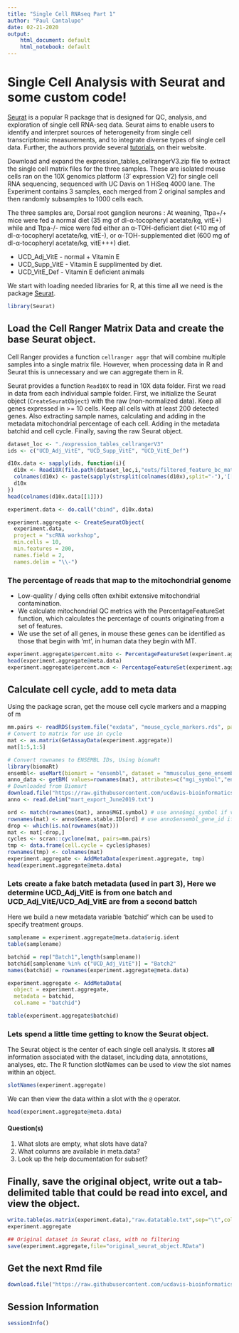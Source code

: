 ```yaml
---
title: "Single Cell RNAseq Part 1"
author: "Paul Cantalupo"
date: 02-21-2020
output:
    html_document: default
    html_notebook: default
---
```


# Single Cell Analysis with Seurat and some custom code!

[Seurat](http://satijalab.org/seurat/) is a popular R package that is designed for QC, analysis, and exploration of single cell RNA-seq data. Seurat aims to enable users to identify and interpret sources of heterogeneity from single cell transcriptomic measurements, and to integrate diverse types of single cell data. Further, the authors provide several [tutorials](http://satijalab.org/seurat/get_started.html), on their website.

Download and expand the expression_tables_cellrangerV3.zip file to extract the single cell matrix files for the three samples. These are isolated mouse cells ran on the 10X genomics platform (3' expression V2) for single cell RNA sequencing, sequenced with UC Davis on 1 HiSeq 4000 lane. The Experiment contains 3 samples, each merged from 2 original samples and then randomly subsamples to 1000 cells each.

The three samples are, Dorsal root ganglion neurons :
At weaning, Ttpa+/+ mice were fed a normal diet (35 mg of dl-α-tocopheryl acetate/kg, vitE+) while and Ttpa-/- mice were fed either an α-TOH-deficient diet (<10 mg of dl-α-tocopheryl acetate/kg, vitE-), or α-TOH-supplemented diet (600 mg of dl-α-tocopheryl acetate/kg, vitE+++) diet.

* UCD_Adj_VitE - normal + Vitamin E
* UCD_Supp_VitE - Vitamin E supplimented by diet.
* UCD_VitE_Def - Vitamin E deficient animals

We start with loading needed libraries for R, at this time all we need is the package [Seurat](http://satijalab.org/seurat/).
```r
library(Seurat)
```

## Load the Cell Ranger Matrix Data and create the base Seurat object.
Cell Ranger provides a function `cellranger aggr` that will combine multiple samples into a single matrix file. However, when processing data in R and Seurat this is unnecessary and we can aggregate them in R.

Seurat provides a function `Read10X` to read in 10X data folder. First we read in data from each individual sample folder. First, we initialize the Seurat object (`CreateSeuratObject`) with the raw (non-normalized data). Keep all genes expressed in >= 10 cells. Keep all cells with at least 200 detected genes. Also extracting sample names, calculating and adding in the metadata mitochondrial percentage of each cell. Adding in the metadata batchid and cell cycle. Finally, saving the raw Seurat object.

```r
dataset_loc <- "./expression_tables_cellrangerV3"
ids <- c("UCD_Adj_VitE", "UCD_Supp_VitE", "UCD_VitE_Def")

d10x.data <- sapply(ids, function(i){
  d10x <- Read10X(file.path(dataset_loc,i,"outs/filtered_feature_bc_matrix"))
  colnames(d10x) <- paste(sapply(strsplit(colnames(d10x),split="-"),'[[',1L),i,sep="-")
  d10x
})
head(colnames(d10x.data[[1]]))

experiment.data <- do.call("cbind", d10x.data)

experiment.aggregate <- CreateSeuratObject(
  experiment.data,
  project = "scRNA workshop",
  min.cells = 10,
  min.features = 200,
  names.field = 2,
  names.delim = "\\-")
```

### The percentage of reads that map to the mitochondrial genome

* Low-quality / dying cells often exhibit extensive mitochondrial contamination.
* We calculate mitochondrial QC metrics with the PercentageFeatureSet function, which calculates the percentage of counts originating from a set of features.
* We use the set of all genes, in mouse these genes can be identified as those that begin with 'mt', in human data they begin with MT.

```r
experiment.aggregate$percent.mito <- PercentageFeatureSet(experiment.aggregate, pattern = "^mt-")
head(experiment.aggregate@meta.data)
experiment.aggregate$percent.mcm <- PercentageFeatureSet(experiment.aggregate, pattern = "^Mcm-")
```


## Calculate cell cycle, add to meta data
Using the package scran, get the mouse cell cycle markers and a mapping of m
```r
mm.pairs <- readRDS(system.file("exdata", "mouse_cycle_markers.rds", package="scran"))
# Convert to matrix for use in cycle
mat <- as.matrix(GetAssayData(experiment.aggregate))
mat[1:5,1:5]

# Convert rownames to ENSEMBL IDs, Using biomaRt
library(biomaRt)
ensembl<- useMart(biomart = "ensembl", dataset = "mmusculus_gene_ensembl")
anno_data <- getBM( values=rownames(mat), attributes=c("mgi_symbol","ensembl_gene_id") , filters= "mgi_symbol"  ,mart=ensembl)
# Downloaded from Biomart
download.file("https://raw.githubusercontent.com/ucdavis-bioinformatics-training/2019-single-cell-RNA-sequencing-Workshop-UCD_UCSF/master/scrnaseq_analysis/mart_export_June2019.txt", "mart_export_June2019.txt")
anno <- read.delim("mart_export_June2019.txt")

ord <- match(rownames(mat), anno$MGI.symbol) # use anno$mgi_symbol if via biomaRt
rownames(mat) <- anno$Gene.stable.ID[ord] # use anno$ensembl_gene_id if via biomaRt
drop <- which(is.na(rownames(mat)))
mat <- mat[-drop,]
cycles <- scran::cyclone(mat, pairs=mm.pairs)
tmp <- data.frame(cell.cycle = cycles$phases)
rownames(tmp) <- colnames(mat)
experiment.aggregate <- AddMetaData(experiment.aggregate, tmp)
head(experiment.aggregate@meta.data)
```

### Lets create a fake batch metadata (used in part 3), Here we determine UCD_Adj_VitE is from one batch and UCD_Adj_VitE/UCD_Adj_VitE are from a second battch

Here we build a new metadata variable 'batchid' which can be used to specify treatment groups.
```r
samplename = experiment.aggregate@meta.data$orig.ident
table(samplename)

batchid = rep("Batch1",length(samplename))
batchid[samplename %in% c("UCD_Adj_VitE")] = "Batch2"
names(batchid) = rownames(experiment.aggregate@meta.data)

experiment.aggregate <- AddMetaData(
  object = experiment.aggregate,
  metadata = batchid,
  col.name = "batchid")

table(experiment.aggregate$batchid)
```

### Lets spend a little time getting to know the Seurat object.

The Seurat object is the center of each single cell analysis. It stores __all__ information associated with the dataset, including data, annotations, analyses, etc. The R function slotNames can be used to view the slot names within an object.

```r
slotNames(experiment.aggregate)
```

We can then view the data within a slot with the `@` operator.
```r
head(experiment.aggregate@meta.data)
```

#### Question(s)

1. What slots are empty, what slots have data?
2. What columns are available in meta.data?
3. Look up the help documentation for subset?

## Finally, save the original object, write out a tab-delimited table that could be read into excel, and view the object.
```r
write.table(as.matrix(experiment.data),"raw.datatable.txt",sep="\t",col.names=T,row.names=T)
experiment.aggregate

## Original dataset in Seurat class, with no filtering
save(experiment.aggregate,file="original_seurat_object.RData")
```

## Get the next Rmd file
```r
download.file("https://raw.githubusercontent.com/ucdavis-bioinformatics-training/2019-single-cell-RNA-sequencing-Workshop-UCD_UCSF/master/scrnaseq_analysis/scRNA_Workshop-PART2.Rmd", "scRNA_Workshop-PART2.Rmd")
```

## Session Information
```r
sessionInfo()
```
